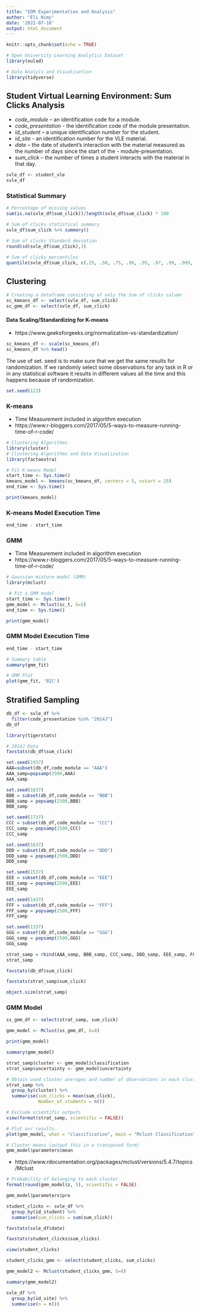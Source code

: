 ```yaml
---
title: "EDM Experimentation and Analysis"
author: "Eli Nimy"
date: '2022-07-18'
output: html_document
---
```


```r
knitr::opts_chunk$set(echo = TRUE)
```



```r
# Open University Learning Analytics Dataset
library(oulad)

# Data Analyis and Visualisation
library(tidyverse)
```


## Student Virtual Learning Environment: Sum Clicks Analysis
- *code_module* – an identification code for a module.
- *code_presentation* - the identification code of the module presentation.
- *id_student* – a unique identification number for the student.
- *id_site* - an identification number for the VLE material.
- *date* – the date of student’s interaction with the material measured as the number of days since the start of the - module-presentation.
- *sum_click* – the number of times a student interacts with the material in that day.
```r
svle_df <- student_vle
svle_df
```


### Statistical Summary
```r
# Percentage of missing values
sum(is.na(svle_df$sum_click))/length(svle_df$sum_click) * 100
```



```r
# Sum of clicks statistical summary
svle_df$sum_click %>% summary()
```



```r
# Sum of clicks Standard deviation
round(sd(svle_df$sum_click),3)
```



```r
# Sum of clicks percentiles 
quantile(svle_df$sum_click, c(.25, .50, .75, .90, .95, .97, .99, .999, .9999, 1)) 
```


## Clustering 

```r
# Creating a dataframe consisting of only the Sum of clicks column 
sc_kmeans_df <- select(svle_df, sum_click)
sc_gmm_df <- select(svle_df, sum_click)
```



#### Data Scaling/Standardizing for K-means
- https://www.geeksforgeeks.org/normalization-vs-standardization/
```r
sc_kmeans_df <- scale(sc_kmeans_df)
sc_kmeans_df %>% head()
```


The use of set. seed is to make sure that we get the same results for randomization. If we randomly select some observations for any task in R or in any statistical software it results in different values all the time and this happens because of randomization.
```r
set.seed(123)
```



### K-means 
- Time Measurement included in algorithm execution
- https://www.r-bloggers.com/2017/05/5-ways-to-measure-running-time-of-r-code/
```r
# Clustering Algorithms 
library(cluster)
# Clustering Algorithms and Data Visualization
library(factoextra)
```


```r
# Fit K-means Model
start_time <- Sys.time()
kmeans_model <- kmeans(sc_kmeans_df, centers = 5, nstart = 25)
end_time <- Sys.time()
```


```r
print(kmeans_model)
```


### K-means Model Execution Time
```r
end_time - start_time
```


### GMM 
- Time Measurement included in algorithm execution
- https://www.r-bloggers.com/2017/05/5-ways-to-measure-running-time-of-r-code/
```r
# Gaussian mixture model (GMM)
library(mclust)
```


```r
 # Fit a GMM model
start_time <- Sys.time()
gmm_model <- Mclust(sc_t, G=5)
end_time <- Sys.time()
```


```r
print(gmm_model)
```


### GMM Model Execution Time
```r
end_time - start_time
```



```r
# Summary table 
summary(gmm_fit)
```



```r
# GMM Plot
plot(gmm_fit, 'BIC')
```


## Stratified Sampling
```r
db_df <- svle_df %>% 
  filter(code_presentation %in% "2014J")
db_df
```



```r
library(tigerstats)
```



```r
# 2014J Data 
favstats(db_df$sum_click)
```



```r
set.seed(1937)
AAA=subset(db_df,code_module == "AAA")
AAA_samp=popsamp(2500,AAA)
AAA_samp
```



```r
set.seed(1837)
BBB = subset(db_df,code_module == "BBB")
BBB_samp = popsamp(2500,BBB)
BBB_samp
```



```r
set.seed(1737)
CCC = subset(db_df,code_module == "CCC")
CCC_samp = popsamp(2500,CCC)
CCC_samp
```



```r
set.seed(1637)
DDD = subset(db_df,code_module == "DDD")
DDD_samp = popsamp(2500,DDD)
DDD_samp
```



```r
set.seed(1537)
EEE = subset(db_df,code_module == "EEE")
EEE_samp = popsamp(2500,EEE)
EEE_samp
```



```r
set.seed(1437)
FFF = subset(db_df,code_module == "FFF")
FFF_samp = popsamp(2500,FFF)
FFF_samp
```



```r
set.seed(1337)
GGG = subset(db_df,code_module == "GGG")
GGG_samp = popsamp(2500,GGG)
GGG_samp
```



```r
strat_samp = rbind(AAA_samp, BBB_samp, CCC_samp, DDD_samp, EEE_samp, FFF_samp, GGG_samp)
strat_samp
```



```r
favstats(db_df$sum_click)
```



```r
favstats(strat_samp$sum_click)
```



```r
object.size(strat_samp)
```


### GMM Model 
```r
ss_gmm_df <- select(strat_samp, sum_click)
```



```r
gmm_model <- Mclust(ss_gmm_df, G=8)
```



```r
print(gmm_model)
```



```r
summary(gmm_model)
```



```r
strat_samp$cluster <- gmm_model$classification
strat_samp$uncertainty <- gmm_model$uncertainty
```



```r
# Obtain used cluster averages and number of observations in each cluster. 
strat_samp %>%
  group_by(cluster) %>%
  summarise(sum_clicks = mean(sum_click),
            Number_of_students = n())
```



```r
# Exclude scientific outputs
view(format(strat_samp, scientific = FALSE))
```



```r
# Plot our results.
plot(gmm_model, what = "classification", main = "Mclust Classification")
```



```r
# Cluster means (output this in a transposed form)
gmm_model$parameters$mean
```


- https://www.rdocumentation.org/packages/mclust/versions/5.4.7/topics/Mclust
```r
# Probability of belonging to each cluster
format(round(gmm_model$z, 5), scientific = FALSE)
```



```r
gmm_model$parameters$pro
```



```r
student_clicks <- svle_df %>% 
  group_by(id_student) %>% 
  summarise(sum_clicks = sum(sum_click))
```



```r
favstats(svle_df$date)
```



```r
favstats(student_clicks$sum_clicks)
```



```r
view(student_clicks)
```



```r
student_clicks_gmm <- select(student_clicks, sum_clicks)
```



```r
gmm_model2 <- Mclust(student_clicks_gmm, G=8)
```



```r
summary(gmm_model2)
```



```r
svle_df %>% 
  group_by(id_site) %>% 
  summarise(n = n())
```



```r

```



```r

```



```r

```



```r

```



```r

```



```r

```



```r

```



```r

```



```r

```



```r

```



```r

```



```r

```



```r

```



```r

```



```r

```



```r

```



```r

```



```r

```



```r

```



```r

```



```r

```



```r

```



```r

```



```r

```



```r

```



```r

```



```r

```



```r

```



```r

```



```r

```



```r

```



```r

```



```r

```



```r

```



```r

```



```r

```



```r

```



```r

```



```r

```



```r

```



```r

```



```r

```



```r

```



```r

```



```r

```



```r

```



```r

```



```r

```



```r

```



```r

```



```r

```



```r

```



```r

```



```r

```



```r

```



```r

```



```r

```



```r

```



```r

```



```r

```



```r

```



```r

```



```r

```



```r

```



```r

```



```r

```



```r

```



```r

```



```r

```



```r

```



```r

```



```r

```



```r

```



```r

```



```r

```



```r

```



```r

```



```r

```



```r

```



```r

```



```r

```



```r

```



```r

```



```r

```



```r

```



```r

```



```r

```



```r

```



```r

```



```r

```



```r

```



```r

```



```r

```



```r

```



```r

```



```r

```



```r

```



```r

```



```r

```



```r

```



```r

```



```r

```



```r

```



```r

```



```r

```



```r

```



```r

```



```r

```



```r

```



```r

```



```r

```



```r

```



```r

```



```r

```



```r

```



```r

```



```r

```



```r

```



```r

```



```r

```



```r

```



```r

```



```r

```



```r

```



```r

```



```r

```



```r

```



```r

```



```r

```



```r

```



```r

```


